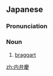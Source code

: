 ==Japanese==
{{ja-kanjitab|うち|べん|けい}}

===Pronunciation===
{{ja-pron|うちべんけい}}

===Noun===
{{ja-noun|うちべんけい}}

# [[braggart]] {{gloss|one who boasts}}

[[zh:内弁慶]]